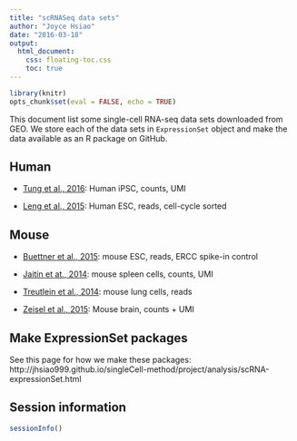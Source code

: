 ```yaml
---
title: "scRNASeq data sets"
author: "Joyce Hsiao"
date: "2016-03-18"
output: 
  html_document:
    css: floating-toc.css
    toc: true
---
```



```r
library(knitr)
opts_chunk$set(eval = FALSE, echo = TRUE)
```


This document list some single-cell RNA-seq data sets downloaded from GEO. We store each of the data sets in `ExpressionSet` object and make the data available as an R package on GitHub. 



## Human

* [Tung et al., 2016](https://github.com/jhsiao999/singleCellRNASeqHumanTungiPSC): Human iPSC, counts, UMI

* [Leng et al., 2015](https://github.com/jhsiao999/singleCellRNASeqHumanLengESC): Human ESC, reads, cell-cycle sorted



## Mouse

* [Buettner et al., 2015](https://github.com/jhsiao999/singleCellRNASeqMouseBuettnerESC): mouse ESC, reads, ERCC spike-in control

* [Jaitin et at., 2014](https://github.com/jhsiao999/singleCellRNASeqMouseJaitinSpleen): mouse spleen cells, counts, UMI

* [Treutlein et al., 2014](https://github.com/jhsiao999/singleCellRNASeqMouseTreutleinLung): mouse lung cells, reads

* [Zeisel et al., 2015](https://github.com/jhsiao999/singleCellRNASeqMouseZeiselBrain): Mouse brain, counts + UMI



## Make ExpressionSet packages

See this page for how we make these packages: http://jhsiao999.github.io/singleCell-method/project/analysis/scRNA-expressionSet.html


## Session information

```r
sessionInfo()
```

